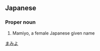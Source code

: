 ==Japanese==
{{ja-kanjitab|真|実|世}}

===Proper noun===
{{ja-pos|proper|まみよ}}

# Mamiyo, a female Japanese given name

[[Category:Japanese female given names|まみよ]]